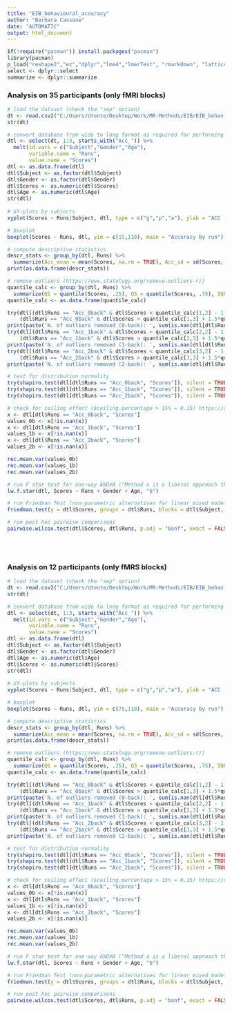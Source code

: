 ---
title: "EIB_behavioural_accuracy"
author: "Barbara Cassone"
date: "AUTOMATIC"
output: html_document
---

```{r echo=FALSE, message=FALSE}
if(!require("pacman")) install.packages("pacman")
library(pacman)
p_load("reshape2","ez","dplyr","lme4","lmerTest", "rmarkdown", "lattice", "ggplot2", "DACF")
select <- dplyr::select
summarize <- dplyr::summarize
```

### Analysis on 35 participants (only fMRI blocks)
```{r}
# load the dataset (check the "sep" option)
dt <- read.csv2("C:/Users/Utente/Desktop/Work/MR-Methods/EIB/EIB_behav_acc_dprime_meanRT_fMRI_35s.csv", header = TRUE, sep = ",")
str(dt)

# convert database from wide to long format as required for performing ANOVA
dtl <- select(dt, 1:3, starts_with("Acc_")) %>% 
  melt(id.vars = c("Subject","Gender","Age"),
       variable.name = "Runs",
       value.name = "Scores")
dtl <- as.data.frame(dtl)
dtl$Subject <- as.factor(dtl$Subject)
dtl$Gender <- as.factor(dtl$Gender)
dtl$Scores <- as.numeric(dtl$Scores)
dtl$Age <- as.numeric(dtl$Age)
str(dtl)
  
# XY-plots by subjects
xyplot(Scores ~ Runs|Subject, dtl, type = c("g","p","a"), ylab = "ACC (%)", xlab = "Run", scales = list(x = list(at = c(1,2,3), labels = c("0-b", "1-b", "2-b")), y = list(at = c(20,60,100), labels = c("20","60","100"))), ylim = c(15,110), main = "Accuracy by run by subject", as.table = TRUE)

# boxplot 
boxplot(Scores ~ Runs, dtl, yim = c(15,110), main = "Accuracy by run")

# compute descriptive statistics
descr_stats <- group_by(dtl, Runs) %>%
  summarize(Acc_mean = mean(Scores, na.rm = TRUE), Acc_sd = sd(Scores, na.rm = TRUE))
print(as.data.frame(descr_stats))

# remove outliers (https://www.statology.org/remove-outliers-r/)
quantile_calc <- group_by(dtl, Runs) %>%
  summarize(Q1 = quantile(Scores, .25), Q3 = quantile(Scores, .75), IQR = IQR(Scores))
quantile_calc <- as.data.frame(quantile_calc)

try(dtl[(dtl$Runs == "Acc_0back" & dtl$Scores < quantile_calc[1,2] - 1.5*quantile_calc[1,4]) | 
    (dtl$Runs == "Acc_0back" & dtl$Scores > quantile_calc[1,3] + 1.5*quantile_calc[1,4]),]$Scores <- NaN, silent = TRUE)
print(paste('N. of outliers removed (0-back): ', sum(is.nan(dtl[dtl$Runs == "Acc_0back",]$Scores))))
try(dtl[(dtl$Runs == "Acc_1back" & dtl$Scores < quantile_calc[2,2] - 1.5*quantile_calc[2,4]) | 
    (dtl$Runs == "Acc_1back" & dtl$Scores > quantile_calc[2,3] + 1.5*quantile_calc[2,4]),]$Scores <- NaN, silent = TRUE)
print(paste('N. of outliers removed (1-back): ', sum(is.nan(dtl[dtl$Runs == "Acc_1back",]$Scores))))
try(dtl[(dtl$Runs == "Acc_2back" & dtl$Scores < quantile_calc[3,2] - 1.5*quantile_calc[3,4]) | 
    (dtl$Runs == "Acc_2back" & dtl$Scores > quantile_calc[3,3] + 1.5*quantile_calc[3,4]),]$Scores <- NaN, silent = TRUE)
print(paste('N. of outliers removed (2-back): ', sum(is.nan(dtl[dtl$Runs == "Acc_2back",]$Scores))))

# test for distribution normality
try(shapiro.test(dtl[dtl$Runs == "Acc_0back", "Scores"]), silent = TRUE)
try(shapiro.test(dtl[dtl$Runs == "Acc_1back", "Scores"]), silent = TRUE)
try(shapiro.test(dtl[dtl$Runs == "Acc_2back", "Scores"]), silent = TRUE)

# check for ceiling effect ($ceiling.percentage > 15% = 0.15) https://doi.org/10.3758/s13428-020-01407-2
x <- dtl[dtl$Runs == "Acc_0back", "Scores"]
values_0b <- x[!is.nan(x)]
x <- dtl[dtl$Runs == "Acc_1back", "Scores"]
values_1b <- x[!is.nan(x)]
x <- dtl[dtl$Runs == "Acc_2back", "Scores"]
values_2b <- x[!is.nan(x)]

rec.mean.var(values_0b)
rec.mean.var(values_1b)
rec.mean.var(values_2b)

# run F star test for one-way ANOVA ("Method a is a liberal approach that yields accurate effect size estimates but has mildly inflated type I error rates, b is a conservative approach with well-controlled type I error rates that have good, but less accurate than a, effect estimates", https://cran.r-project.org/web/packages/DACF/vignettes/DACF-vignette.html)
lw.f.star(dtl, Scores ~ Runs + Gender + Age, "b")

# run Friedman Test (non-parametric alternatives for linear mixed models, https://bookdown.org/pingapang9/linear_models_bookdown/nonpar2.html)
friedman.test(y = dtl$Scores, groups = dtl$Runs, blocks = dtl$Subject, na.rm)

# run post hoc pairwise comparisons
pairwise.wilcox.test(dtl$Scores, dtl$Runs, p.adj = "bonf", exact = FALSE)
```

<br/><br/>

### Analysis on 12 participants (only fMRS blocks)
```{r}
# load the dataset (check the "sep" option)
dt <- read.csv2("C:/Users/Utente/Desktop/Work/MR-Methods/EIB/EIB_behav_acc_dprime_meanRT_fMRS_12s.csv", header = TRUE, sep = ",")
str(dt)

# convert database from wide to long format as required for performing ANOVA
dtl <- select(dt, 1:3, starts_with("Acc_")) %>% 
  melt(id.vars = c("Subject","Gender","Age"),
       variable.name = "Runs",
       value.name = "Scores")
dtl <- as.data.frame(dtl)
dtl$Subject <- as.factor(dtl$Subject)
dtl$Gender <- as.factor(dtl$Gender)
dtl$Age <- as.numeric(dtl$Age)
dtl$Scores <- as.numeric(dtl$Scores)
str(dtl)
  
# XY-plots by subjects
xyplot(Scores ~ Runs|Subject, dtl, type = c("g","p","a"), ylab = "ACC (%)", xlab = "Run", scales = list(x = list(at = c(1,2,3), labels = c("0-b", "1-b", "2-b")), y = list(at = c(80,90,100), labels = c("80","90","100"))), ylim = c(75,110), main = "Accuracy by run by subject", as.table = TRUE)

# boxplot 
boxplot(Scores ~ Runs, dtl, yim = c(75,110), main = "Accuracy by run")

# compute descriptive statistics
descr_stats <- group_by(dtl, Runs) %>%
  summarize(Acc_mean = mean(Scores, na.rm = TRUE), Acc_sd = sd(Scores, na.rm = TRUE))
print(as.data.frame(descr_stats))

# remove outliers (https://www.statology.org/remove-outliers-r/)
quantile_calc <- group_by(dtl, Runs) %>%
  summarize(Q1 = quantile(Scores, .25), Q3 = quantile(Scores, .75), IQR = IQR(Scores))
quantile_calc <- as.data.frame(quantile_calc)

try(dtl[(dtl$Runs == "Acc_0back" & dtl$Scores < quantile_calc[1,2] - 1.5*quantile_calc[1,4]) | 
    (dtl$Runs == "Acc_0back" & dtl$Scores > quantile_calc[1,3] + 1.5*quantile_calc[1,4]),]$Scores <- NaN, silent = TRUE)
print(paste('N. of outliers removed (0-back): ', sum(is.nan(dtl[dtl$Runs == "Acc_0back",]$Scores))))
try(dtl[(dtl$Runs == "Acc_1back" & dtl$Scores < quantile_calc[2,2] - 1.5*quantile_calc[2,4]) | 
    (dtl$Runs == "Acc_1back" & dtl$Scores > quantile_calc[2,3] + 1.5*quantile_calc[2,4]),]$Scores <- NaN, silent = TRUE)
print(paste('N. of outliers removed (1-back): ', sum(is.nan(dtl[dtl$Runs == "Acc_1back",]$Scores))))
try(dtl[(dtl$Runs == "Acc_2back" & dtl$Scores < quantile_calc[3,2] - 1.5*quantile_calc[3,4]) | 
    (dtl$Runs == "Acc_2back" & dtl$Scores > quantile_calc[3,3] + 1.5*quantile_calc[3,4]),]$Scores <- NaN, silent = TRUE)
print(paste('N. of outliers removed (2-back): ', sum(is.nan(dtl[dtl$Runs == "Acc_2back",]$Scores))))

# test for distribution normality
try(shapiro.test(dtl[dtl$Runs == "Acc_0back", "Scores"]), silent = TRUE)
try(shapiro.test(dtl[dtl$Runs == "Acc_1back", "Scores"]), silent = TRUE)
try(shapiro.test(dtl[dtl$Runs == "Acc_2back", "Scores"]), silent = TRUE)

# check for ceiling effect ($ceiling.percentage > 15% = 0.15) https://doi.org/10.3758/s13428-020-01407-2
x <- dtl[dtl$Runs == "Acc_0back", "Scores"]
values_0b <- x[!is.nan(x)]
x <- dtl[dtl$Runs == "Acc_1back", "Scores"]
values_1b <- x[!is.nan(x)]
x <- dtl[dtl$Runs == "Acc_2back", "Scores"]
values_2b <- x[!is.nan(x)]

rec.mean.var(values_0b)
rec.mean.var(values_1b)
rec.mean.var(values_2b)

# run F star test for one-way ANOVA ("Method a is a liberal approach that yields accurate effect size estimates but has mildly inflated type I error rates, b is a conservative approach with well-controlled type I error rates that have good, but less accurate than a, effect estimates", https://cran.r-project.org/web/packages/DACF/vignettes/DACF-vignette.html)
lw.f.star(dtl, Scores ~ Runs + Gender + Age, "b")

# run Friedman Test (non-parametric alternatives for linear mixed models, https://bookdown.org/pingapang9/linear_models_bookdown/nonpar2.html)
friedman.test(y = dtl$Scores, groups = dtl$Runs, blocks = dtl$Subject, na.rm)

# run post hoc pairwise comparisons
pairwise.wilcox.test(dtl$Scores, dtl$Runs, p.adj = "bonf", exact = FALSE)
```